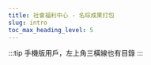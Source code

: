 ---
title: 社會福利中心 - 名琮成果打包
slug: intro
toc_max_heading_level: 5
---  



:::tip
手機版用戶，左上角三橫線也有目錄
:::

<DocCardList />